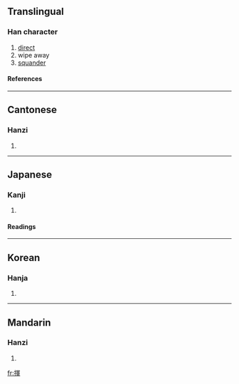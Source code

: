 {{see|挥}}

==Translingual==
===Han character===
{{Han char|rn=64|rad=手|as=09|sn=12|four=5705<sub>6</sub>|canj=手月十十 (QBJJ)}}
# [[direct]]
# wipe away
# [[squander]]
====References====
{{Han ref|kx=0444.100|dkj=12394|dj=0795.080|hdz=31925.040|uh=63EE|ud=25582|bh=B4A7|bd=46247}}
----
==Cantonese==
===Hanzi===
{{yue-hanzi|jyut=|y=fai1}}
# {{defn|Cantonese}}
----
==Japanese==
===Kanji===
{{ja-kanji|grade=|rs=手09}}
# {{defn|Japanese}} 
====Readings====
{{ja-readings|on=[[き]] (ki)|kun=[[ふるう]] (furuu)}}
----
==Korean==
===Hanja===
{{ko-hanja|hangeul=휘|eumhun=|rv=hwi|mr=hwi|y=hwi}}
# {{defn|Korean}}
----
==Mandarin==
===Hanzi===
{{cmn-hanzi|sim=挥|pin=[[hūi]] (hui1)|wg=hui<sup>1</sup>}}
# {{defn|Mandarin}}

[[fr:揮]]